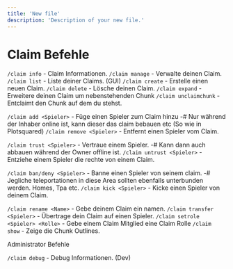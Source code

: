 ```yaml
---
title: 'New file'
description: 'Description of your new file.'
---
```


# Claim Befehle

`/claim info` - Claim Informationen.
`/claim manage` - Verwalte deinen Claim.
`/claim list` - Liste deiner Claims. (GUI)
`/claim create` - Erstelle einen neuen Claim.
`/claim delete` - Lösche deinen Claim.
`/claim expand` - Erweitere deinen Claim um nebenstehenden Chunk
`/claim unclaimchunk` - Entclaimt den Chunk auf dem du stehst.

`/claim add <Spieler>` - Füge einen Spieler zum Claim hinzu
-# Nur während der Inhaber online ist, kann dieser das claim bebauen etc (So wie in Plotsquared)
`/claim remove <Spieler>` - Entfernt einen Spieler vom Claim.

`/claim trust <Spieler>` - Vertraue einem Spieler.
-# Kann dann auch abbauen während der Owner offline ist.
`/claim untrust <Spieler>` - Entziehe einem Spieler die rechte von einem Claim.

`/claim ban/deny <Spieler>` - Banne einen Spieler von seinem claim.
-# Jegliche teleportationen in diese Area sollten ebenfalls unterbunden werden. Homes, Tpa etc.
`/claim kick <Spieler>` - Kicke einen Spieler von deinem Claim.

`/claim rename <Name>` - Gebe deinem Claim ein namen.
`/claim transfer <Spieler>` - Übertrage dein Claim auf einen Spieler.
`/claim setrole <Spieler> <Rolle>` - Gebe einem Claim Mitglied eine Claim Rolle
`/claim show` - Zeige die Chunk Outlines.

Administrator Befehle

`/claim debug` - Debug Informationen. (Dev)